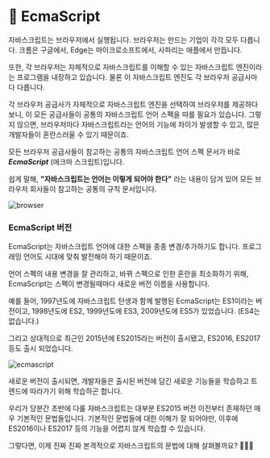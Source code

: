 # 📗 EcmaScript

자바스크립트는 브라우저에서 실행됩니다. 브라우저는 만드는 기업이 각각 모두 다릅니다. 크롬은 구글에서, Edge는 마이크로소프트에서, 사파리는 애플에서 만듭니다.

또한, 각 브라우저는 자체적으로 자바스크립트를 이해할 수 있는 자바스크립트 엔진이라는 프로그램을 내장하고 있습니다. 물론 이 자바스크립트 엔진도 각 브라우저 공급사마다 다릅니다.

각 브라우저 공급사가 자체적으로 자바스크립트 엔진을 선택하여 브라우저를 제공하다 보니, 이 모든 공급사들이 공통의 자바스크립트 언어 스펙을 따를 필요가 있습니다. 그렇지 않으면, 브라우저마다 자바스크립트라는 언어의 기능에 차이가 발생할 수 있고, 많은 개발자들이 혼란스러울 수 있기 때문이죠.

모든 브라우저 공급사들이 참고하는 공통의 자바스크립트 언어 스펙 문서가 바로 _**EcmaScript**_ (에크마 스크립트)입니다.

쉽게 말해, **"자바스크립트는 언어는 이렇게 되어야 한다"** 라는 내용이 담겨 있어 모든 브라우저 회사들이 참고하는 공통의 규칙 문서입니다.

![browser](/images/posts/browser.svg)

### EcmaScript 버전

EcmaScript는 자바스크립트 언어에 대한 스펙을 종종 변경/추가하기도 합니다. 프로그래밍 언어도 시대에 맞춰 발전해야 하기 때문이죠.

언어 스펙의 내용 변경을 잘 관리하고, 바뀌 스펙으로 인한 혼란을 최소화하기 위해, EcmaScript는 스펙이 변경될때마다 새로운 버전 이름을 사용합니다.

예를 들어, 1997년도에 자바스크립트 탄생과 함께 발행된 EcmaScript는 ES1이라는 버전이고, 1998년도에 ES2, 1999년도에 ES3, 2009년도에 ES5가 있었습니다. (ES4는 없습니다.)

그리고 상대적으로 최근인 2015년에 ES2015라는 버전이 출시됐고, ES2016, ES2017 등도 출시 되었습니다.

![ecmascript](/images/posts/ecmascript.png)

새로운 버전이 출시되면, 개발자들은 출시된 버전에 담긴 새로운 기능들을 학습하고 트렌드에 따라가기 위해 학습하곤 합니다.

우리가 당분간 초반에 다룰 자바스크립트는 대부분 ES2015 버전 이전부터 존재하던 매우 기본적인 문법들입니다. 기본적인 문법들에 대한 이해가 잘 되어야만, 이후에 ES2016이나 ES2017 등의 기능을 어렵지 않게 학습할 수 있습니다.

그렇다면, 이제 진짜 진짜 본격적으로 자바스크립트의 문법에 대해 살펴볼까요? 💁🏻‍♂️
